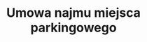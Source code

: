 ---
slug: umowa-najmu-miejsca-parkingowego
title: Umowa najmu miejsca parkingowego
categories: [motoryzacja, nieruchomosci]
priceId: price_1NlA1jDqWXJnMCTYkENJbBaj
---